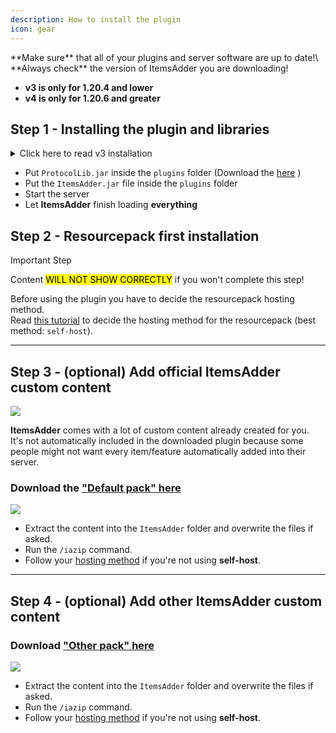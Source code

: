 ```yaml
---
description: How to install the plugin
icon: gear
---
```


<Warning>
**Make sure** that all of your plugins and server software are up to date!\
**Always check** the version of ItemsAdder you are downloading!

- **v3 is only for 1.20.4 and lower**
- **v4 is only for 1.20.6 and greater**
</Warning>


## Step 1 - Installing the plugin and libraries

<details>

<summary>Click here to read v3 installation</summary>

* Stop the server.

- Put **ProtocolLib** JAR inside the `plugins` folder
  * Download 1.21.4 and older versions [here](https://ci.dmulloy2.net/job/ProtocolLib/)

* Put [**LoneLibs**](https://www.spigotmc.org/resources/lonelibs.75974/) JAR inside the `plugins` folder (not required on 4.0.9 and greater)

- Put the **ItemsAdder** JAR file inside your plugins folder

* Start the server

- Let **ItemsAdder** finish loading **everything**

</details>

* Put `ProtocolLib.jar` inside the `plugins` folder (Download the [here](https://ci.dmulloy2.net/job/ProtocolLib/lastBuild/artifact/build/libs/ProtocolLib.jar) )
* Put the `ItemsAdder.jar` file inside the `plugins` folder
* Start the server
* Let **ItemsAdder** finish loading **everything**

## Step 2 - Resourcepack first installation


<Warning>
Important Step

Content <mark>WILL NOT SHOW CORRECTLY</mark> if you won't complete this step!
</Warning>


Before using the plugin you have to decide the resourcepack hosting method.\
Read [this tutorial](resourcepack-hosting/) to decide the hosting method for the resourcepack (best method: `self-host`).

***

## Step 3 - (optional) Add official ItemsAdder custom content

![](/assets/images/items_showcase_gif.apng)

**ItemsAdder** comes with a lot of custom content already created for you.\
It's not automatically included in the downloaded plugin because some people might not want every item/feature automatically added into their server.

### Download the ["Default pack" here](https://github.com/ItemsAdder/DefaultPack/releases/latest)

<div align="left"><img src="/assets/images/image (63).png" /></div>

* Extract the content into the `ItemsAdder` folder and overwrite the files if asked.
* Run the `/iazip` command.
* Follow your [hosting method](resourcepack-hosting/) if you're not using **self-host**.

***

## Step 4 - (optional) Add other ItemsAdder custom content

### Download ["Other pack" here](https://github.com/ItemsAdder/OtherPacks/releases/latest)

<div align="left"><img src="/assets/images/image (94).png" /></div>

* Extract the content into the `ItemsAdder` folder and overwrite the files if asked.
* Run the `/iazip` command.
* Follow your [hosting method](resourcepack-hosting/) if you're not using **self-host**.
